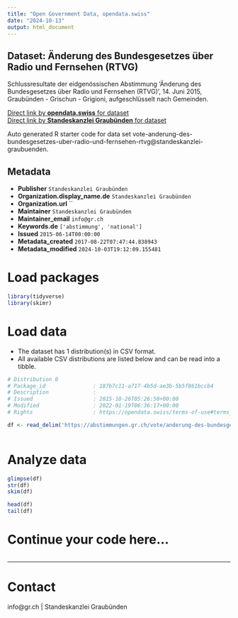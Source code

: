 ```yaml
---
title: "Open Government Data, opendata.swiss"
date: "2024-10-13"
output: html_document
---
```


## Dataset: Änderung des Bundesgesetzes über Radio und Fernsehen (RTVG)

Schlussresultate der eidgenössischen Abstimmung 'Änderung des Bundesgesetzes über Radio und Fernsehen (RTVG)', 14. Juni 2015, Graubünden - Grischun - Grigioni, aufgeschlüsselt nach Gemeinden.

[Direct link by **opendata.swiss** for dataset](https://opendata.swiss/de/dataset/anderung-des-bundesgesetzes-uber-radio-und-fernsehen-rtvg)<br>
[Direct link by **Standeskanzlei Graubünden** for dataset](https://abstimmungen.gr.ch/vote/anderung-des-bundesgesetzes-uber-radio-und-fernsehen-rtvg/data)

Auto generated R starter code for data set vote-anderung-des-bundesgesetzes-uber-radio-und-fernsehen-rtvg@standeskanzlei-graubuenden.

## Metadata

- **Publisher** `Standeskanzlei Graubünden`
- **Organization.display_name.de** `Standeskanzlei Graubünden`
- **Organization.url** ``
- **Maintainer** `Standeskanzlei Graubünden`
- **Maintainer_email** `info@gr.ch`
- **Keywords.de** `['abstimmung', 'national']`
- **Issued** `2015-06-14T00:00:00`
- **Metadata_created** `2017-08-22T07:47:44.838943`
- **Metadata_modified** `2024-10-03T19:12:09.155481`


# Load packages

```r

library(tidyverse)
library(skimr)

```

# Load data

-   The dataset has 1 distribution(s) in CSV format.
-   All available CSV distributions are listed below and can be read into a tibble.

```r

# Distribution 0
# Package_id               : 187b7c11-a717-4b5d-ae3b-5b5f861bccb4
# Description              : 
# Issued                   : 2015-10-26T05:26:50+00:00
# Modified                 : 2022-01-19T06:36:17+00:00
# Rights                   : https://opendata.swiss/terms-of-use#terms_by

df <- read_delim('https://abstimmungen.gr.ch/vote/anderung-des-bundesgesetzes-uber-radio-und-fernsehen-rtvg/data-csv')



```

# Analyze data

```r

glimpse(df)
str(df)
skim(df)

head(df)
tail(df)

```

# Continue your code here...

```r

```

------------------------------------------------------------------------

# Contact

info@gr.ch | Standeskanzlei Graubünden
